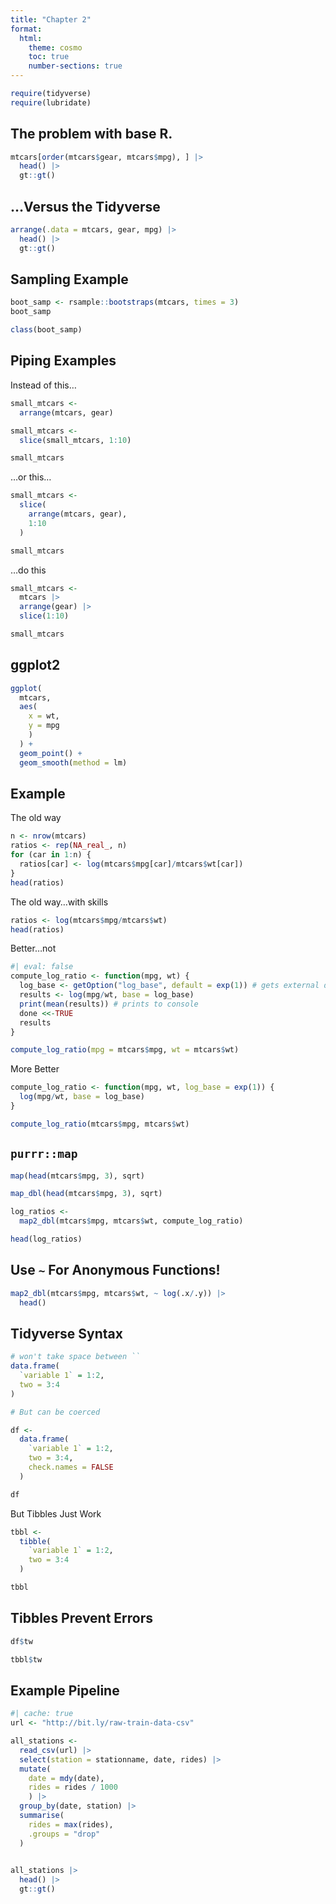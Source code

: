 ```yaml
---
title: "Chapter 2"
format:
  html:
    theme: cosmo
    toc: true
    number-sections: true
---
```


```r
require(tidyverse)
require(lubridate)
```

## The problem with base R.

```r

mtcars[order(mtcars$gear, mtcars$mpg), ] |> 
  head() |> 
  gt::gt()
```

## ...Versus the Tidyverse

```r

arrange(.data = mtcars, gear, mpg) |> 
  head() |> 
  gt::gt()
```

## Sampling Example

```r

boot_samp <- rsample::bootstraps(mtcars, times = 3)
boot_samp
```

```r

class(boot_samp)
```

## Piping Examples

Instead of this...

```r
small_mtcars <- 
  arrange(mtcars, gear)

small_mtcars <- 
  slice(small_mtcars, 1:10)

small_mtcars
```

...or this...

```r
small_mtcars <- 
  slice(
    arrange(mtcars, gear),
    1:10
  )

small_mtcars
```

...do this

```r

small_mtcars <- 
  mtcars |> 
  arrange(gear) |> 
  slice(1:10)

small_mtcars
```

## ggplot2

```r
ggplot(
  mtcars,
  aes(
    x = wt, 
    y = mpg
    )
  ) +
  geom_point() +
  geom_smooth(method = lm)
```

## Example

The old way

```r
n <- nrow(mtcars)
ratios <- rep(NA_real_, n)
for (car in 1:n) {
  ratios[car] <- log(mtcars$mpg[car]/mtcars$wt[car])
}
head(ratios)
```

The old way...with skills

```r

ratios <- log(mtcars$mpg/mtcars$wt)
head(ratios)
```

Better...not

```r
#| eval: false
compute_log_ratio <- function(mpg, wt) {
  log_base <- getOption("log_base", default = exp(1)) # gets external data
  results <- log(mpg/wt, base = log_base)
  print(mean(results)) # prints to console
  done <<-TRUE
  results
}

compute_log_ratio(mpg = mtcars$mpg, wt = mtcars$wt)
```

More Better

```r
compute_log_ratio <- function(mpg, wt, log_base = exp(1)) {
  log(mpg/wt, base = log_base)
}

compute_log_ratio(mtcars$mpg, mtcars$wt)
```

## `purrr::map`

```r
map(head(mtcars$mpg, 3), sqrt)
```

```r
map_dbl(head(mtcars$mpg, 3), sqrt)
```

```r
log_ratios <- 
  map2_dbl(mtcars$mpg, mtcars$wt, compute_log_ratio)

head(log_ratios)
```

## Use `~` For Anonymous Functions!

```r
map2_dbl(mtcars$mpg, mtcars$wt, ~ log(.x/.y)) |> 
  head()
```

## Tidyverse Syntax

```r

# won't take space between ``
data.frame(
  `variable 1` = 1:2,
  two = 3:4
)
```

```r
# But can be coerced

df <- 
  data.frame(
    `variable 1` = 1:2,
    two = 3:4,
    check.names = FALSE
  )

df
```

But Tibbles Just Work

```r
tbbl <- 
  tibble(
    `variable 1` = 1:2, 
    two = 3:4
  )

tbbl
```

## Tibbles Prevent Errors

```r
df$tw 
```

```r
tbbl$tw 
```

## Example Pipeline

```r
#| cache: true
url <- "http://bit.ly/raw-train-data-csv"

all_stations <- 
  read_csv(url) |> 
  select(station = stationname, date, rides) |> 
  mutate(
    date = mdy(date),
    rides = rides / 1000
    ) |> 
  group_by(date, station) |> 
  summarise(
    rides = max(rides),
    .groups = "drop"
  )
  
```

```r

all_stations |> 
  head() |> 
  gt::gt()
```
